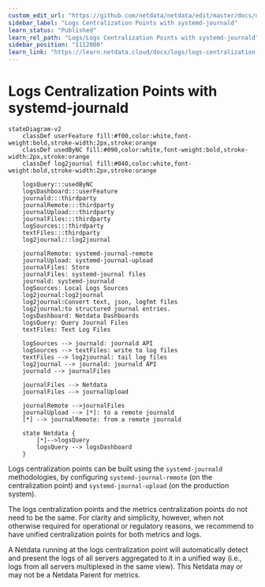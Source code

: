 ```yaml
---
custom_edit_url: "https://github.com/netdata/netdata/edit/master/docs/observability-centralization-points/logs-centralization-points-with-systemd-journald/README.md"
sidebar_label: "Logs Centralization Points with systemd-journald"
learn_status: "Published"
learn_rel_path: "Logs/Logs Centralization Points with systemd-journald"
sidebar_position: "1112000"
learn_link: "https://learn.netdata.cloud/docs/logs/logs-centralization-points-with-systemd-journald"
---
```


# Logs Centralization Points with systemd-journald

```mermaid
stateDiagram-v2
    classDef userFeature fill:#f00,color:white,font-weight:bold,stroke-width:2px,stroke:orange
    classDef usedByNC fill:#090,color:white,font-weight:bold,stroke-width:2px,stroke:orange
    classDef log2journal fill:#040,color:white,font-weight:bold,stroke-width:2px,stroke:orange

    logsQuery:::usedByNC
    logsDashboard:::userFeature
    journald:::thirdparty
    journalRemote:::thirdparty
    journalUpload:::thirdparty
    journalFiles:::thirdparty
    logSources:::thirdparty
    textFiles:::thirdparty
    log2journal:::log2journal
     
    journalRemote: systemd-journal-remote
    journalUpload: systemd-journal-upload
    journalFiles: Store
    journalFiles: systemd-journal files
    journald: systemd-journald
    logSources: Local Logs Sources
    log2journal:log2journal
    log2journal:Convert text, json, logfmt files
    log2journal:to structured journal entries.
    logsDashboard: Netdata Dashboards
    logsQuery: Query Journal Files
    textFiles: Text Log Files

    logSources --> journald: journald API
    logSources --> textFiles: write to log files
    textFiles --> log2journal: tail log files
    log2journal --> journald: journald API
    journald --> journalFiles

    journalFiles --> Netdata
    journalFiles --> journalUpload

    journalRemote -->journalFiles
    journalUpload --> [*]: to a remote journald
    [*] --> journalRemote: from a remote journald

    state Netdata {
        [*]-->logsQuery
        logsQuery --> logsDashboard
    }
```

Logs centralization points can be built using the `systemd-journald` methodologies, by configuring `systemd-journal-remote` (on the centralization point) and `systemd-journal-upload` (on the production system).

The logs centralization points and the metrics centralization points do not need to be the same. For clarity and simplicity, however, when not otherwise required for operational or regulatory reasons, we recommend to have unified centralization points for both metrics and logs.

A Netdata running at the logs centralization point will automatically detect and present the logs of all servers aggregated to it in a unified way (i.e., logs from all servers multiplexed in the same view). This Netdata may or may not be a Netdata Parent for metrics.
